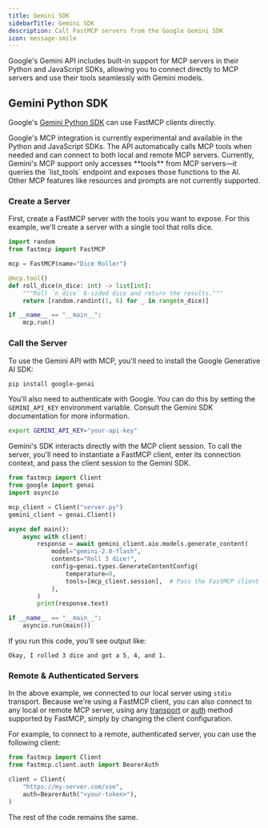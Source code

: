 ```yaml
---
title: Gemini SDK
sidebarTitle: Gemini SDK
description: Call FastMCP servers from the Google Gemini SDK
icon: message-smile
---
```



Google's Gemini API includes built-in support for MCP servers in their Python and JavaScript SDKs, allowing you to connect directly to MCP servers and use their tools seamlessly with Gemini models.

## Gemini Python SDK

Google's [Gemini Python SDK](https://ai.google.dev/gemini-api/docs) can use FastMCP clients directly.

<Note>
Google's MCP integration is currently experimental and available in the Python and JavaScript SDKs. The API automatically calls MCP tools when needed and can connect to both local and remote MCP servers.
</Note>

<Tip>
Currently, Gemini's MCP support only accesses **tools** from MCP servers—it queries the `list_tools` endpoint and exposes those functions to the AI. Other MCP features like resources and prompts are not currently supported.
</Tip>

### Create a Server

First, create a FastMCP server with the tools you want to expose. For this example, we'll create a server with a single tool that rolls dice.

```python server.py
import random
from fastmcp import FastMCP

mcp = FastMCP(name="Dice Roller")

@mcp.tool()
def roll_dice(n_dice: int) -> list[int]:
    """Roll `n_dice` 6-sided dice and return the results."""
    return [random.randint(1, 6) for _ in range(n_dice)]

if __name__ == "__main__":
    mcp.run()
```

### Call the Server


To use the Gemini API with MCP, you'll need to install the Google Generative AI SDK:

```bash
pip install google-genai
```

You'll also need to authenticate with Google. You can do this by setting the `GEMINI_API_KEY` environment variable. Consult the Gemini SDK documentation for more information.

```bash
export GEMINI_API_KEY="your-api-key"
```

Gemini's SDK interacts directly with the MCP client session. To call the server, you'll need to instantiate a FastMCP client, enter its connection context, and pass the client session to the Gemini SDK.

```python {5, 9, 15}
from fastmcp import Client
from google import genai
import asyncio

mcp_client = Client("server.py")
gemini_client = genai.Client()

async def main():    
    async with client:
        response = await gemini_client.aio.models.generate_content(
            model="gemini-2.0-flash",
            contents="Roll 3 dice!",
            config=genai.types.GenerateContentConfig(
                temperature=0,
                tools=[mcp_client.session],  # Pass the FastMCP client session
            ),
        )
        print(response.text)

if __name__ == "__main__":
    asyncio.run(main())
```

If you run this code, you'll see output like:

```text
Okay, I rolled 3 dice and got a 5, 4, and 1.
```

### Remote & Authenticated Servers

In the above example, we connected to our local server using `stdio` transport. Because we're using a FastMCP client, you can also connect to any local or remote MCP server, using any [transport](/clients/transports) or [auth](/clients/auth) method supported by FastMCP, simply by changing the client configuration.

For example, to connect to a remote, authenticated server, you can use the following client:

```python
from fastmcp import Client
from fastmcp.client.auth import BearerAuth

client = Client(
    "https://my-server.com/sse",
    auth=BearerAuth("<your-token>"),
)
```

The rest of the code remains the same.


